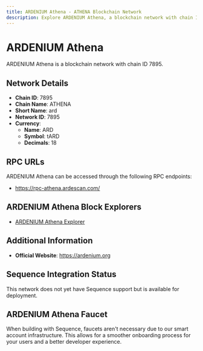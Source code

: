 ```yaml
--- 
title: ARDENIUM Athena - ATHENA Blockchain Network
description: Explore ARDENIUM Athena, a blockchain network with chain ID 7895. Learn about its native currency, ARD, and how to interact with the network.
---
```


# ARDENIUM Athena

ARDENIUM Athena is a blockchain network with chain ID 7895.

## Network Details

- **Chain ID**: 7895
- **Chain Name**: ATHENA
- **Short Name**: ard
- **Network ID**: 7895
- **Currency**: 
  - **Name**: ARD
  - **Symbol**: tARD
  - **Decimals**: 18

## RPC URLs

ARDENIUM Athena can be accessed through the following RPC endpoints:

- https://rpc-athena.ardescan.com/

## ARDENIUM Athena Block Explorers

- [ARDENIUM Athena Explorer](https://testnet.ardscan.com)

## Additional Information

- **Official Website**: https://ardenium.org

## Sequence Integration Status

This network does not yet have Sequence support but is available for deployment.

## ARDENIUM Athena Faucet

When building with Sequence, faucets aren't necessary due to our smart account infrastructure. This allows for a smoother onboarding process for your users and a better developer experience.

